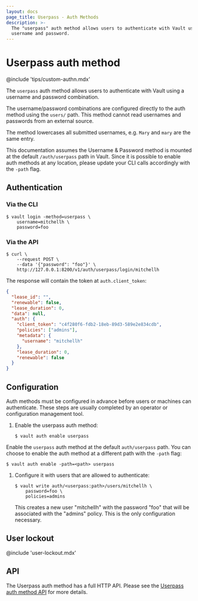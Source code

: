 ```yaml
---
layout: docs
page_title: Userpass - Auth Methods
description: >-
  The "userpass" auth method allows users to authenticate with Vault using a
  username and password.
---
```


# Userpass auth method

@include 'tips/custom-authn.mdx'

The `userpass` auth method allows users to authenticate with Vault using
a username and password combination.

The username/password combinations are configured directly to the auth
method using the `users/` path. This method cannot read usernames and
passwords from an external source.

The method lowercases all submitted usernames, e.g. `Mary` and `mary` are the
same entry.

This documentation assumes the Username & Password method is mounted at the default `/auth/userpass`
path in Vault. Since it is possible to enable auth methods at any location,
please update your CLI calls accordingly with the `-path` flag.

## Authentication

### Via the CLI

```shell-session
$ vault login -method=userpass \
    username=mitchellh \
    password=foo
```

### Via the API

```shell-session
$ curl \
    --request POST \
    --data '{"password": "foo"}' \
    http://127.0.0.1:8200/v1/auth/userpass/login/mitchellh
```

The response will contain the token at `auth.client_token`:

```json
{
  "lease_id": "",
  "renewable": false,
  "lease_duration": 0,
  "data": null,
  "auth": {
    "client_token": "c4f280f6-fdb2-18eb-89d3-589e2e834cdb",
    "policies": ["admins"],
    "metadata": {
      "username": "mitchellh"
    },
    "lease_duration": 0,
    "renewable": false
  }
}
```

## Configuration

Auth methods must be configured in advance before users or machines can
authenticate. These steps are usually completed by an operator or configuration
management tool.

1. Enable the userpass auth method:

   ```shell-session
   $ vault auth enable userpass
   ```

  Enable the `userpass` auth method at the default `auth/userpass` path.
  You can choose to enable the auth method at a different path with the `-path` flag:

   ```shell-session
   $ vault auth enable -path=<path> userpass
   ```

1. Configure it with users that are allowed to authenticate:

   ```shell-session
   $ vault write auth/<userpass:path>/users/mitchellh \
       password=foo \
       policies=admins
   ```

   This creates a new user "mitchellh" with the password "foo" that will be
   associated with the "admins" policy. This is the only configuration
   necessary.

## User lockout

@include 'user-lockout.mdx'

## API

The Userpass auth method has a full HTTP API. Please see the [Userpass auth
method API](/vault/api-docs/auth/userpass) for more details.
